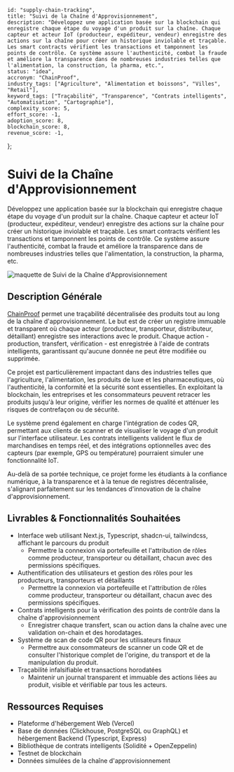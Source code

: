     id: "supply-chain-tracking",
    title: "Suivi de la Chaîne d'Approvisionnement",
    description: "Développez une application basée sur la blockchain qui enregistre chaque étape du voyage d'un produit sur la chaîne. Chaque capteur et acteur IoT (producteur, expéditeur, vendeur) enregistre des actions sur la chaîne pour créer un historique inviolable et traçable. Les smart contracts vérifient les transactions et tamponnent les points de contrôle. Ce système assure l'authenticité, combat la fraude et améliore la transparence dans de nombreuses industries telles que l'alimentation, la construction, la pharma, etc.",
    status: "idea",
    accronym: "ChainProof",
    industry_tags: ["Agriculture", "Alimentation et boissons", "Villes", "Retail"],
    keyword_tags: ["Traçabilité", "Transparence", "Contrats intelligents", "Automatisation", "Cartographie"],
    complexity_score: 5,
    effort_score: -1,
    adoption_score: 8,
    blockchain_score: 8,
    revenue_score: -1,
};

# Suivi de la Chaîne d'Approvisionnement

Développez une application basée sur la blockchain qui enregistre chaque étape du voyage d'un produit sur la chaîne. Chaque capteur et acteur IoT (producteur, expéditeur, vendeur) enregistre des actions sur la chaîne pour créer un historique inviolable et traçable. Les smart contracts vérifient les transactions et tamponnent les points de contrôle. Ce système assure l'authenticité, combat la fraude et améliore la transparence dans de nombreuses industries telles que l'alimentation, la construction, la pharma, etc.

![maquette de Suivi de la Chaîne d'Approvisionnement](/images/project/supply-chain-tracking.jpg)

## Description Générale

[ChainProof](https://chainproof.monark.io) permet une traçabilité décentralisée des produits tout au long de la chaîne d'approvisionnement. Le but est de créer un registre immuable et transparent où chaque acteur (producteur, transporteur, distributeur, détaillant) enregistre ses interactions avec le produit. Chaque action - production, transfert, vérification - est enregistrée à l'aide de contrats intelligents, garantissant qu'aucune donnée ne peut être modifiée ou supprimée.

Ce projet est particulièrement impactant dans des industries telles que l'agriculture, l'alimentation, les produits de luxe et les pharmaceutiques, où l'authenticité, la conformité et la sécurité sont essentielles. En exploitant la blockchain, les entreprises et les consommateurs peuvent retracer les produits jusqu'à leur origine, vérifier les normes de qualité et atténuer les risques de contrefaçon ou de sécurité.

Le système prend également en charge l'intégration de codes QR, permettant aux clients de scanner et de visualiser le voyage d'un produit sur l'interface utilisateur. Les contrats intelligents valident le flux de marchandises en temps réel, et des intégrations optionnelles avec des capteurs (par exemple, GPS ou température) pourraient simuler une fonctionnalité IoT.

Au-delà de sa portée technique, ce projet forme les étudiants à la confiance numérique, à la transparence et à la tenue de registres décentralisée, s'alignant parfaitement sur les tendances d'innovation de la chaîne d'approvisionnement.

## Livrables & Fonctionnalités Souhaitées

- Interface web utilisant Next.js, Typescript, shadcn-ui, tailwindcss, affichant le parcours du produit  
   - Permettre la connexion via portefeuille et l'attribution de rôles comme producteur, transporteur ou détaillant, chacun avec des permissions spécifiques.
- Authentification des utilisateurs et gestion des rôles pour les producteurs, transporteurs et détaillants  
   - Permettre la connexion via portefeuille et l'attribution de rôles comme producteur, transporteur ou détaillant, chacun avec des permissions spécifiques.
- Contrats intelligents pour la vérification des points de contrôle dans la chaîne d'approvisionnement  
   - Enregistrer chaque transfert, scan ou action dans la chaîne avec une validation on-chain et des horodatages.
- Système de scan de code QR pour les utilisateurs finaux  
   - Permettre aux consommateurs de scanner un code QR et de consulter l'historique complet de l'origine, du transport et de la manipulation du produit.
- Traçabilité infalsifiable et transactions horodatées  
   - Maintenir un journal transparent et immuable des actions liées au produit, visible et vérifiable par tous les acteurs.


## Ressources Requises

- Plateforme d'hébergement Web (Vercel)
- Base de données (Clickhouse, PostgreSQL ou GraphQL) et hébergement Backend (Typescript, Express)
- Bibliothèque de contrats intelligents (Solidité + OpenZeppelin)
- Testnet de blockchain
- Données simulées de la chaîne d'approvisionnement